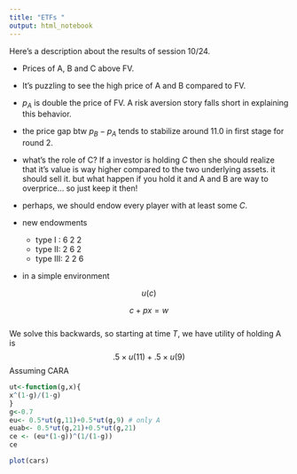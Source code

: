 ```yaml
---
title: "ETFs "
output: html_notebook
---
```


Here's a description about the results of session 10/24. 

* Prices of A, B and C above FV. 

* It's puzzling to see the high price of A and B compared to FV. 

* $p_A$ is double the price of FV. A risk aversion story falls short in explaining this behavior. 

* the price gap btw $p_B-p_A$ tends to stabilize around 11.0 in first stage for round 2. 

* what's the role of C? If a investor is holding $C$ then she should realize that it's value is way higher compared to the two underlying assets. it should sell it. but what happen if you hold it and A and B are way to overprice... so just keep it then!

* perhaps, we should endow every player with at least some $C$. 

* new endowments

  * type I : 6 2 2 
  * type II: 2 6 2 
  * type III: 2 2 6
  
* in a simple environment 

$$
u(c)
$$


$$
c + p x = w
$$  
We solve this backwards, so starting at time $T$, we have utility of holding A is 
$$
.5 \times u(11) + .5 \times u(9) 
$$
Assuming CARA


```r
ut<-function(g,x){
x^(1-g)/(1-g)
}
g<-0.7
eu<- 0.5*ut(g,11)+0.5*ut(g,9) # only A 
euab<- 0.5*ut(g,21)+0.5*ut(g,21)
ce <- (eu*(1-g))^(1/(1-g))
ce

```









```r
plot(cars)
```
